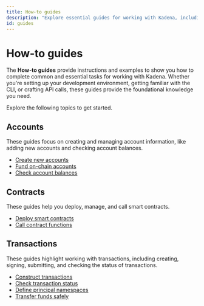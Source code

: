 ```yaml
---
title: How-to guides
description: "Explore essential guides for working with Kadena, including setting up Devnet, using Kadena CLI, and crafting API calls."
id: guides
---
```


# How-to guides

The **How-to guides** provide instructions and examples to show you how to complete common and essential tasks for working with Kadena.
Whether you're setting up your development environment, getting familiar with the CLI, or crafting API calls, these guides provide the foundational knowledge you need.

Explore the following topics to get started.

## Accounts

These guides focus on creating and managing account information, like adding new accounts and checking account balances.

- [Create new accounts](/guides/accounts/howto-create-accounts)
- [Fund on-chain accounts](/guides/accounts/howto-fund-accounts)
- [Check account balances](/guides/accounts/howto-get-balances)

## Contracts

These guides help you deploy, manage, and call smart contracts.

- [Deploy smart contracts](/guides/contracts/howto-deploy-contracts)
- [Call contract functions](/guides/contracts/howto-call-functions)

## Transactions

These guides highlight working with transactions, including creating, signing, submitting, and checking the status of transactions.

- [Construct transactions](/guides/transactions/howto-construct-tx)
- [Check transaction status](/guides/transactions/howto-check-tx-status)
- [Define principal namespaces](/guides/transactions/howto-namespace-tx)
- [Transfer funds safely](/guides/transactions/howto-safe-transfers)

